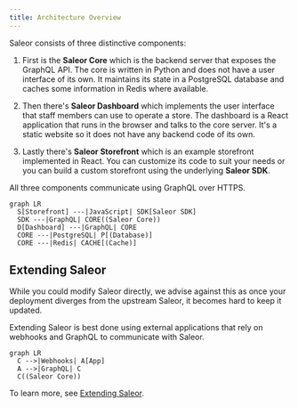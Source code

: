 ```yaml
---
title: Architecture Overview
---
```


Saleor consists of three distinctive components:

1. First is the **Saleor Core** which is the backend server that exposes the GraphQL API. The core is written in Python and does not have a user interface of its own. It maintains its state in a PostgreSQL database and caches some information in Redis where available.

2. Then there's **Saleor Dashboard** which implements the user interface that staff members can use to operate a store. The dashboard is a React application that runs in the browser and talks to the core server. It's a static website so it does not have any backend code of its own.

3. Lastly there's **Saleor Storefront** which is an example storefront implemented in React. You can customize its code to suit your needs or you can build a custom storefront using the underlying **Saleor SDK**.

All three components communicate using GraphQL over HTTPS.

```mermaid
graph LR
  S[Storefront] ---|JavaScript| SDK[Saleor SDK]
  SDK ---|GraphQL| CORE((Saleor Core))
  D[Dashboard] ---|GraphQL| CORE
  CORE ---|PostgreSQL| P[(Database)]
  CORE ---|Redis| CACHE[(Cache)]
```

## Extending Saleor

While you could modify Saleor directly, we advise against this as once your deployment diverges from the upstream Saleor, it becomes hard to keep it updated.

Extending Saleor is best done using external applications that rely on webhooks and GraphQL to communicate with Saleor.

```mermaid
graph LR
  C -->|Webhooks| A[App]
  A -->|GraphQL| C
  C((Saleor Core))
```

To learn more, see [Extending Saleor](developer/extending.mdx).
